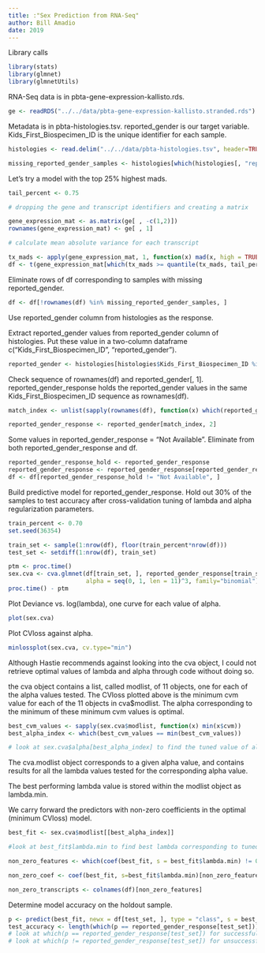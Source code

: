 ```yaml
---
title: :"Sex Prediction from RNA-Seq"
author: Bill Amadio
date: 2019
---
```

Library calls
```r

library(stats)
library(glmnet)
library(glmnetUtils)

```


RNA-Seq data is in pbta-gene-expression-kallisto.rds.

```r

ge <- readRDS("../../data/pbta-gene-expression-kallisto.stranded.rds")


```

Metadata is in pbta-histologies.tsv.  reported_gender is our target variable. Kids_First_Biospecimen_ID is the unique identifier for each sample. 

```r
histologies <- read.delim("../../data/pbta-histologies.tsv", header=TRUE, sep="\t", stringsAsFactors = FALSE)

missing_reported_gender_samples <- histologies[which(histologies[, "reported_gender"] == ""), "Kids_First_Biospecimen_ID"]

```


Let's try a model with the top 25% highest mads.

```r
tail_percent <- 0.75

# dropping the gene and transcript identifiers and creating a matrix

gene_expression_mat <- as.matrix(ge[ , -c(1,2)])
rownames(gene_expression_mat) <- ge[ , 1]

# calculate mean absolute variance for each transcript

tx_mads <- apply(gene_expression_mat, 1, function(x) mad(x, high = TRUE))
df <- t(gene_expression_mat[which(tx_mads >= quantile(tx_mads, tail_percent)), ])

```

Eliminate rows of df corresponding to samples with missing reported_gender.

```r

df <- df[!rownames(df) %in% missing_reported_gender_samples, ]

```

Use reported_gender column from histologies as the response.

Extract reported_gender values from reported_gender column of histologies.  Put these value in a two-column dataframe
  c("Kids_First_Biospecimen_ID", "reported_gender").

```r

reported_gender <- histologies[histologies$Kids_First_Biospecimen_ID %in% rownames(df), c("Kids_First_Biospecimen_ID", "reported_gender")]

```

Check sequence of rownames(df) and reported_gender[, 1].  reported_gender_response holds the reported_gender values in the same Kids_First_Biospecimen_ID sequence as rownames(df).

```r

match_index <- unlist(sapply(rownames(df), function(x) which(reported_gender[, 1] == x)))

reported_gender_response <- reported_gender[match_index, 2]
```

Some values in reported_gender_response = "Not Available".  Eliminate from both reported_gender_response and df.

```r
reported_gender_response_hold <- reported_gender_response
reported_gender_response <- reported_gender_response[reported_gender_response != "Not Available"]
df <- df[reported_gender_response_hold != "Not Available", ]
```


Build predictive model for reported_gender_response.
Hold out 30% of the samples to test accuracy after cross-validation tuning of 
  lambda and alpha regularization parameters.

```r

train_percent <- 0.70
set.seed(36354)

train_set <- sample(1:nrow(df), floor(train_percent*nrow(df)))
test_set <- setdiff(1:nrow(df), train_set)

ptm <- proc.time()
sex.cva <- cva.glmnet(df[train_set, ], reported_gender_response[train_set], standardize=TRUE, 
                      alpha = seq(0, 1, len = 11)^3, family="binomial")
proc.time() - ptm
```

Plot Deviance vs. log(lambda), one curve for each value of alpha.

```r
plot(sex.cva)
```

Plot CVloss against alpha.

```r
minlossplot(sex.cva, cv.type="min")
```

Although Hastie recommends against looking into the cva object, I could not retrieve optimal
  values of lambda and alpha through code without doing so.

the cva object contains a list, called modlist, of 11 objects, one for each of the alpha values tested.
The CVloss plotted above is the minimum cvm value for each of the 11 objects in cva$modlist.
The alpha corresponding to the minimum of these minimum cvm values is optimal.

```r
best_cvm_values <- sapply(sex.cva$modlist, function(x) min(x$cvm))
best_alpha_index <- which(best_cvm_values == min(best_cvm_values))

# look at sex.cva$alpha[best_alpha_index] to find the tuned value of alpha

```

The cva.modlist object corresponds to a given alpha value, and contains results for all the lambda values 
  tested for the corresponding alpha value.

The best performing lambda value is stored within the modlist object as lambda.min.

We carry forward the predictors with non-zero coefficients in the optimal (minimum CVloss) model.

```r
best_fit <- sex.cva$modlist[[best_alpha_index]]

#look at best_fit$lambda.min to find best lambda corresponding to tuned alpha

non_zero_features <- which(coef(best_fit, s = best_fit$lambda.min) != 0)

```
```r

non_zero_coef <- coef(best_fit, s=best_fit$lambda.min)[non_zero_features]

```

```r
non_zero_transcripts <- colnames(df)[non_zero_features]
```

Determine model accuracy on the holdout sample.

```r
p <- predict(best_fit, newx = df[test_set, ], type = "class", s = best_fit$lambda.min)
test_accuracy <- length(which(p == reported_gender_response[test_set]))/length(p)
# look at which(p == reported_gender_response[test_set]) for successful calls
# look at which(p != reported_gender_response[test_set]) for unsuccessful calls
```

